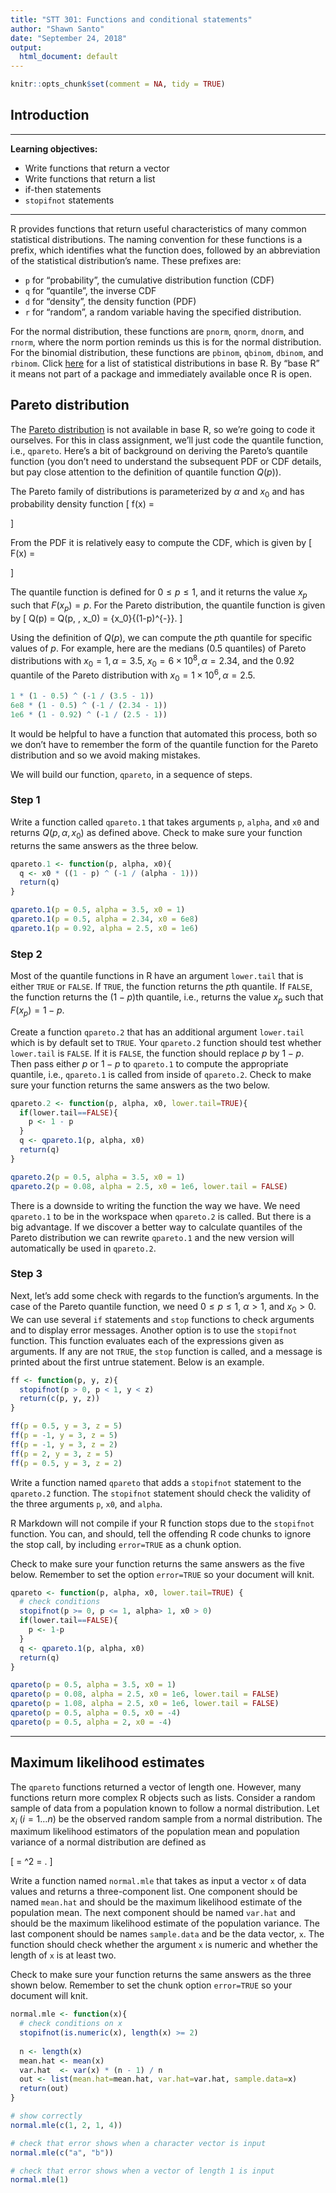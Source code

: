 ```yaml
---
title: "STT 301: Functions and conditional statements"
author: "Shawn Santo"
date: "September 24, 2018"
output:
  html_document: default
---
```


```r
knitr::opts_chunk$set(comment = NA, tidy = TRUE)
```

## Introduction

---

**Learning objectives:**

  + Write functions that return a vector
  + Write functions that return a list
  + if-then statements
  + `stopifnot` statements

---

R provides functions that return useful characteristics of many common 
statistical distributions. The naming convention for these functions is a 
prefix, which identifies what the function does, followed by an abbreviation 
of the statistical distribution's name. These prefixes are: 

  + `p` for "probability", the cumulative distribution function (CDF)
  + `q` for "quantile", the inverse CDF
  + `d` for "density", the density function (PDF)
  + `r` for "random", a random variable having the specified distribution.

For the normal distribution, these functions are `pnorm`, `qnorm`, `dnorm`, 
and `rnorm`, where the norm portion reminds us this is for the normal 
distribution. For the binomial distribution, these functions are `pbinom`, 
`qbinom`, `dbinom`, and `rbinom`. Click [here](https://stat.ethz.ch/R-manual/R-devel/library/stats/html/Distributions.html)
for a list of statistical distributions in base R. By "base R" it means not 
part of a package and immediately available once R is open.

## Pareto distribution

The [Pareto distribution](https://en.wikipedia.org/wiki/Pareto_distribution) 
is not available in base R, so we're going to code it ourselves. For this in 
class assignment, we'll just code the quantile function, i.e., `qpareto`. 
Here's a bit of background on deriving the Pareto's quantile function 
(you don't need to understand the subsequent PDF or CDF details, 
but pay close attention to the definition of quantile function $Q(p)$).

The Pareto family of distributions is parameterized by $\alpha$ and $x_0$ and 
has probability density function
\[
f(x) = \begin{cases}
\frac{(\alpha - 1)x_0^{\alpha - 1}}{x^{\alpha}}, &x > x_0,\\
0, &x \leq x_0.
\end{cases}
\]

From the PDF it is relatively easy to compute the CDF, which is given by
\[
F(x) = \begin{cases}
0 & x < x_0\\
1 - \left(\frac{x_0}{x} \right)^{\alpha - 1} & x \geq x_0.
\end{cases}
\]

The quantile function is defined for $0 \le p \le 1$, and it returns the 
value $x_p$ such that $F(x_p) = p$. For the Pareto distribution, 
the quantile function is given by 
\[
Q(p) = Q(p, \alpha, x_0) = {x_0}{(1-p)^{-\frac{1}{\alpha - 1}}}.
\]

Using the definition of $Q(p)$, we can compute the $p$th quantile for 
specific values of $p$. For example, here are the medians ($0.5$ quantiles) 
of Pareto distributions with $x_0 = 1, \alpha = 3.5$, 
$x_0 = 6\times 10^8, \alpha = 2.34$, and the $0.92$ quantile of the
Pareto distribution with $x_0 = 1\times 10^6, \alpha = 2.5$.
```r
1 * (1 - 0.5) ^ (-1 / (3.5 - 1))
6e8 * (1 - 0.5) ^ (-1 / (2.34 - 1))
1e6 * (1 - 0.92) ^ (-1 / (2.5 - 1))
```

It would be helpful to have a function that automated this process,
both so we don't have to remember the form of the quantile function for the 
Pareto distribution and so we avoid making mistakes.

We will build our function, `qpareto`, in a sequence of steps.

### Step 1
Write a function called `qpareto.1` that takes arguments 
`p`, `alpha`, and `x0` and returns $Q(p, \alpha, x_0)$ as defined above. 
Check to make sure your function returns the same answers as the three below.


```r
qpareto.1 <- function(p, alpha, x0){
  q <- x0 * ((1 - p) ^ (-1 / (alpha - 1)))
  return(q)
}
```

```r
qpareto.1(p = 0.5, alpha = 3.5, x0 = 1)
qpareto.1(p = 0.5, alpha = 2.34, x0 = 6e8)
qpareto.1(p = 0.92, alpha = 2.5, x0 = 1e6)
```

### Step 2

Most of the quantile functions in R have an argument `lower.tail` that is 
either `TRUE` or `FALSE`. If `TRUE`, the function returns the $p$th quantile. 
If `FALSE`, the function returns the $(1-p)$th quantile, i.e., returns the 
value $x_p$ such that $F(x_p) = 1 - p$. 

Create a function `qpareto.2` that has an additional argument `lower.tail` 
which is by default set to `TRUE`. Your `qpareto.2` function should test
whether `lower.tail` is `FALSE`. If it is `FALSE`, the function should replace
$p$ by $1-p$. Then pass either $p$ or $1-p$ to `qpareto.1` to compute the
appropriate quantile, i.e., `qpareto.1` is called from inside of `qpareto.2`.
Check to make sure your function returns the same answers as the two below.

```r
qpareto.2 <- function(p, alpha, x0, lower.tail=TRUE){
  if(lower.tail==FALSE){
    p <- 1 - p
  }
  q <- qpareto.1(p, alpha, x0)
  return(q)
}
```


```r
qpareto.2(p = 0.5, alpha = 3.5, x0 = 1)
qpareto.2(p = 0.08, alpha = 2.5, x0 = 1e6, lower.tail = FALSE)
```

There is a downside to writing the function the way we have. We need `qpareto.1`
to be in the workspace when `qpareto.2` is called. But there is a big advantage.
If we discover a better way to calculate quantiles of the Pareto distribution we
can rewrite `qpareto.1` and the new version will automatically
be used in `qpareto.2`.

### Step 3

Next, let's add some check with regards to the function's arguments. In the
case of the Pareto quantile function, we need $0\leq p\leq 1$, $\alpha > 1$, 
and $x_0 > 0$. We can use several `if` statements and `stop` functions to check
arguments and to display error messages. Another option is to use the
`stopifnot` function. This function evaluates each of the expressions given
as arguments. If any are not `TRUE`, the `stop` function is called,
and a message is printed about the first untrue statement. Below is an example.

```r
ff <- function(p, y, z){
  stopifnot(p > 0, p < 1, y < z)
  return(c(p, y, z))
}

ff(p = 0.5, y = 3, z = 5)
ff(p = -1, y = 3, z = 5)
ff(p = -1, y = 3, z = 2)
ff(p = 2, y = 3, z = 5)
ff(p = 0.5, y = 3, z = 2)
```

Write a function named `qpareto` that adds a `stopifnot` statement to the
`qpareto.2` function. The `stopifnot` statement should check the validity of
the three arguments `p`, `x0`, and `alpha`.

R Markdown will not compile if your R function stops due to the `stopifnot`
function. You can, and should, tell the offending R code chunks to ignore the
stop call, by including `error=TRUE` as a chunk option. 

Check to make sure your function returns the same answers as the five below.
Remember to set the option `error=TRUE` so your document will knit.

```r
qpareto <- function(p, alpha, x0, lower.tail=TRUE) {
  # check conditions
  stopifnot(p >= 0, p <= 1, alpha> 1, x0 > 0)
  if(lower.tail==FALSE){
    p <- 1-p
  }
  q <- qpareto.1(p, alpha, x0)
  return(q)
}
```


```r
qpareto(p = 0.5, alpha = 3.5, x0 = 1)
qpareto(p = 0.08, alpha = 2.5, x0 = 1e6, lower.tail = FALSE)
qpareto(p = 1.08, alpha = 2.5, x0 = 1e6, lower.tail = FALSE)
qpareto(p = 0.5, alpha = 0.5, x0 = -4)
qpareto(p = 0.5, alpha = 2, x0 = -4)
```

---

## Maximum likelihood estimates

The `qpareto` functions returned a vector of length one. However, many functions
return more complex R objects such as lists. Consider a random sample of data
from a population known to follow a normal distribution. Let $x_i \ (i = 1 \ldots n)$
be the observed random sample from a normal distribution. The maximum 
likelihood estimators of the population mean and population variance of a
normal distribution are defined as

\[
\hat \mu = \frac{\sum_{i=1}^n x_i}{n} \quad\text{and}\quad \hat\sigma^2 = \frac{\sum_{i=1}^n (x_i - \hat \mu)^2}{n}.
\]

Write a function named `normal.mle` that takes as input a vector `x` of data 
values and returns a three-component list. One component should be named 
`mean.hat` and should be the maximum likelihood estimate of the population mean.
The next component should be named `var.hat` and should be the maximum 
likelihood estimate of the population variance. The last component should be
names `sample.data` and be the data vector, `x`. The function should check
whether the argument `x` is numeric and whether the length of `x` is at
least two.

Check to make sure your function returns the same answers as the three shown
below. Remember to set the chunk option `error=TRUE` so your document will knit.

```r
normal.mle <- function(x){
  # check conditions on x
  stopifnot(is.numeric(x), length(x) >= 2)
  
  n <- length(x)
  mean.hat <- mean(x)
  var.hat  <- var(x) * (n - 1) / n
  out <- list(mean.hat=mean.hat, var.hat=var.hat, sample.data=x)
  return(out)
}
```


```r
# show correctly
normal.mle(c(1, 2, 1, 4))

# check that error shows when a character vector is input
normal.mle(c("a", "b"))

# check that error shows when a vector of length 1 is input
normal.mle(1)
```
